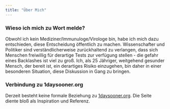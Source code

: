```yaml
---
title: "Über Mich"
---
```

### Wieso ich mich zu Wort melde?
Obwohl ich kein Mediziner/Immunuloge/Virologe bin, habe ich mich dazu entschieden, diese Entscheidung öffentlich zu machen.
Wissenschafter und Politiker sind verständlicherweise zurückhaltend zu verlangen, dass sich Menschen freiwillig für derartige Tests zur verfügung stellen - die gefahr eines Backlashes ist viel zu groß.
Ich, als 25 Jähriger, weitgehend gesunder Mensch, der bereit ist, ein derartiges Risiko einzugehen, bin daher in einer besonderen Situation, diese Diskussion in Gang zu bringen.

### Verbindung zu 1daysooner.org
Derzeit besteht keine formale Beziehung zu [1daysooner.org](https://1daysooner.org).
Die Seite diente bloß als Inspiration und Referenz.